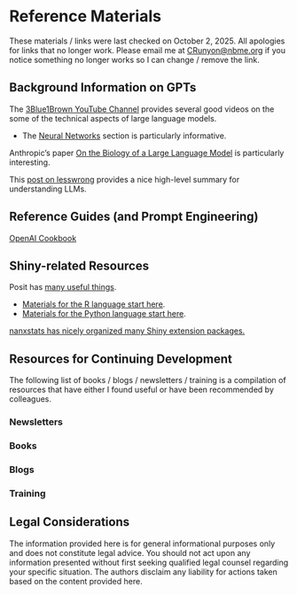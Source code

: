 # Reference Materials {#sec-ref-mats .unnumbered}

These materials / links were last checked on October 2, 2025. All apologies for links that no longer work. Please email me at [CRunyon@nbme.org](mailto:CRunyon@nbme.org) if you notice something no longer works so I can change / remove the link.
  
## Background Information on GPTs

The [3Blue1Brown YouTube Channel](https://www.youtube.com/c/3blue1brown){target="_blank"} provides several good videos on the some of the technical aspects of large language models.

* The [Neural Networks](https://www.youtube.com/playlist?list=PLZHQObOWTQDNU6R1_67000Dx_ZCJB-3pi){target="_blank"} section is particularly informative.

Anthropic's paper [On the Biology of a Large Language Model](https://transformer-circuits.pub/2025/attribution-graphs/biology.html){target="_blank"} is particularly interesting.

This [post on lesswrong](https://www.lesswrong.com/posts/XGHf7EY3CK4KorBpw/understanding-llms-insights-from-mechanistic){target="_blank"} provides a nice high-level summary for understanding LLMs.

## Reference Guides (and Prompt Engineering)

[OpenAI Cookbook](https://cookbook.openai.com/){target="_blank"}

## Shiny-related Resources

Posit has [many useful things](https://shiny.posit.co/){target="_blank"}.

- [Materials for the R language start here](https://shiny.posit.co/r/getstarted/shiny-basics/lesson1/){target="_blank"}.
- [Materials for the Python language start here](https://shiny.posit.co/py/){target="_blank"}.

[nanxstats has nicely organized many Shiny extension packages.](https://github.com/nanxstats/awesome-shiny-extensions){target="_blank"}

## Resources for Continuing Development

The following list of books / blogs / newsletters / training is a compilation of resources that have either I found useful or have been recommended by colleagues.

### Newsletters

### Books

### Blogs

### Training

## Legal Considerations

The information provided here is for general informational purposes only and does not constitute legal advice. You should not act upon any information presented without first seeking qualified legal counsel regarding your specific situation. The authors disclaim any liability for actions taken based on the content provided here.
